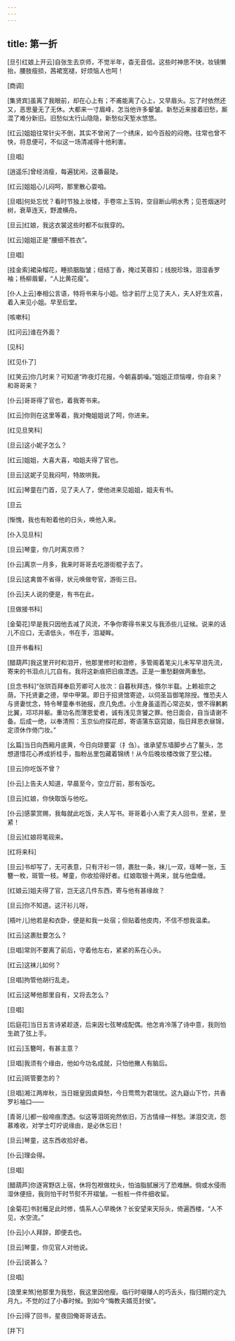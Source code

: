 ```yaml
---
---
---
```

title: 第一折
---

[旦引红娘上开云]自张生去京师，不觉半年，杳无音信。这些时神思不快，妆镜懒抬，腰肢瘦损，茜裙宽褪，好烦恼人也呵！

[商调]

[集贤宾]虽离了我眼前，却在心上有；不甫能离了心上，又早眉头。忘了时依然还又，恶思量无了无休。大都来一寸眉峰，怎当他许多颦皱。新愁近来接着旧愁，厮混了难分新旧。旧愁似太行山隐隐，新愁似天堑水悠悠。

[红云]姐姐往常针尖不倒，其实不曾闲了一个绣床，如今百般的闷倦。往常也曾不快，将息便可，不似这一场清减得十他利害。

[旦唱]

[逍遥乐]曾经消瘦，每遍犹闲，这番最陡。

[红云]姐姐心儿闷呵，那里散心耍咱。

[旦唱]何处忘忧？看时节独上妆楼，手卷帘上玉钩，空目断山明水秀；见苍烟迷时树，衰草连天，野渡横舟。

[旦云]红娘，我这衣裳这些时都不似我穿的。

[红云]姐姐正是“腰细不胜衣”。

[旦唱]

[挂金索]裙染榴花，睡损胭脂皱；纽结丁香，掩过芙蓉扣；线脱珍珠，泪湿香罗袖；杨柳眉颦，“人比黄花瘦”。

[仆人上云]奉相公言语，特将书来与小姐。恰才前厅上见了夫人，夫人好生欢喜，着入来见小姐。早至后堂。

[咳嗽科]

[红问云]谁在外面？

[见科]

[红见仆了]

[红笑云]你几时来？可知道“昨夜灯花报，今朝喜鹊噪。”姐姐正烦恼哩，你自来？和哥哥来？

[仆云]哥哥得了官也，着我寄书来。

[红云]你则在这里等着，我对俺姐姐说了呵，你进来。

[红见旦笑科]

[旦云]这小妮子怎么？

[红云]姐姐，大喜大喜，咱姐夫得了官也。

[旦云]这妮子见我闷呵，特故哄我。

[红云]琴童在门首，见了夫人了，使他进来见姐姐，姐夫有书。

[旦云

[惭愧，我也有盼着他的日头，唤他入来。

[仆入见旦科]

[旦云]琴童，你几时离京师？

[仆云]离京一月多，我来时哥哥去吃游街棍子去了。

[旦云]这禽兽不省得，状元唤做夸官，游街三日。

[仆云]夫人说的便是，有书在此，

[旦做接书科]

[金菊花]早是我只因他去减了风流，不争你寄得书来又与我添些儿证候。说来的话儿不应口，无语低头，书在手，泪凝眸。

[旦开书看科]

[醋葫芦]我这里开时和泪开，他那里修时和泪修，多管阁着笔尖儿未写早泪先流，寄来的书泪点儿兀自有。我将这新痕把旧痕湮透。正是一重愁翻做两重愁。

[旦念书科]“张珙百拜奉启芳卿可人妆次：自暮秋拜违，倏尔半载。上赖祖宗之荫，下托贤妻之德，举中甲第。即日于招贤馆寄迹，以伺圣旨御笔除授。惟恐夫人与贤妻忧念，特令琴童奉书驰报，庶几免虑。小生身虽遥而心常迩矣，恨不得鹣鹣比翼，邛邛并躯。重功名而薄恩爱者，诚有浅见贪饕之罪。他日面会，自当请谢不备。后成一绝，以奉清照：玉京仙府探花郎，寄语蒲东窈窕娘，指日拜恩衣昼锦，定须休作倚门妆。”

[幺篇]当日向西厢月底黄，今日向琼要宴（扌刍）。谁承望东墙脚步占了鳌头，怎想道惜花心养成折桂手，脂粉丛里包藏着锦绣！从今后晚妆楼改做了至公楼。

[旦云]你吃饭不曾？

[仆云]上告夫人知道，早晨至今，空立厅前，那有饭吃。

[旦云]红娘，你快取饭与他吃。

[仆云]感蒙赏赐，我每就此吃饭，夫人写书。哥哥着小人索了夫人回书，至紧，至紧！

[旦云]红娘将笔砚来。

[红将来科]

[旦云]书却写了，无可表意，只有汗衫一领，裹肚一条，袜儿一双，瑶琴一张，玉簪一枚，斑管一枝。琴童，你收拾得好者。红娘取银十两来，就与他盘缠。

[红娘云]姐夫得了官，岂无这几件东西，寄与他有甚缘故？

[旦云]你不知道。这汗衫儿呀，

[梧叶儿]他若是和衣卧，便是和我一处宿；但贴着他皮肉，不信不想我温柔。

[红云]这裹肚要怎么？

[旦唱]常则不要离了前后，守着他左右，紧紧的系在心头。

[红云]这袜儿如何？

[旦唱]拘管他胡行乱走。

[红云]这琴他那里自有，又将去怎么？

[旦唱]

[后庭花]当日五言诗紧趁逐，后来因七弦琴成配偶。他怎肯冷落了诗中意，我则怕生疏了弦上手。

[红云]玉簪呵，有甚主意？

[旦唱]我须有个缘由，他如今功名成就，只怕他撇人有脑后。

[红云]斑管要怎的？

[旦唱]湘江两岸秋，当日娥皇因虞舜愁，今日莺莺为君瑞忧。这九嶷山下竹，共香罗衫袖口——

[青哥儿]都一般啼痕湮透。似这等泪斑宛然依旧，万古情缘一样愁。涕泪交流，怨慕难收，对学士叮咛说缘由，是必休忘旧！

[旦云]琴童，这东西收拾好者。

[仆云]理会得。

[旦唱]

[醋葫芦]你逐宵野店上宿，休将包袱做枕头，怕油脂腻展污了恐难酬。倘或水侵雨湿休便扭，我则怕干时节熨不开褶皱。一桩桩一件件细收留。

[金菊花]书封雁足此时修，情系人心早晚休？长安望来天际头，倚遍西楼，“人不见，水空流。”

[仆云]小人拜辞，即便去也。

[旦云]琴童，你见官人对他说。

[仆云]说甚么？

[旦唱]

[浪里来煞]他那里为我愁，我这里因他瘦。临行时啜赚人的巧舌头，指归期约定九月九，不觉的过了小春时候。到如今“悔教夫婿觅封侯”。

[仆云]得了回书，星夜回俺哥哥话去。

[并下]